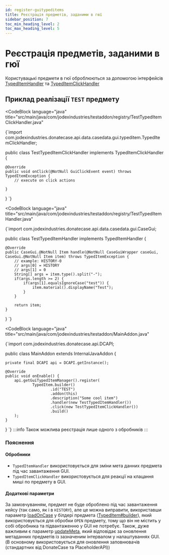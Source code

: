 ```yaml
---
id: register-guitypeditems
title: Реєстрація предметів, заданими в гюї
sidebar_position: 7
toc_min_heading_level: 2
toc_max_heading_level: 5
---
```



# Реєстрація предметів, заданими в гюї

Користувацькі предмети в гюї оброблюються за допомогою інтерфейсів [TypedItemHandler](https://repo.jodex.xyz/javadoc/releases/com/jodexindustries/donatecase/api/2.1.0.0/raw/com/jodexindustries/donatecase/api/data/casedata/gui/typeditem/TypedItemHandler.html)
та [TypedItemClickHandler](https://repo.jodex.xyz/javadoc/releases/com/jodexindustries/donatecase/api/2.1.0.0/raw/com/jodexindustries/donatecase/api/data/casedata/gui/typeditem/TypedItemClickHandler.html)

## Приклад реалізації `TEST` предмету

<CodeBlock
        language="java"
        title="src/main/java/com/jodexindustries/testaddon/registry/TestTypedItemClickHandler.java"
>
{`import com.jodexindustries.donatecase.api.data.casedata.gui.typeditem.TypedItemClickHandler;

public class TestTypedItemClickHandler implements TypedItemClickHandler {

    @Override
    public void onClick(@NotNull GuiClickEvent event) throws TypedItemException {
        // execute on click actions

    }
}
`}
</CodeBlock>

<CodeBlock
        language="java"
        title="src/main/java/com/jodexindustries/testaddon/registry/TestTypedItemHandler.java"
>
{`import com.jodexindustries.donatecase.api.data.casedata.gui.CaseGui;

public class TestTypedItemHandler implements TypedItemHandler {

    @Override
    public CaseGui.@NotNull Item handle(@NotNull CaseGuiWrapper caseGui, CaseGui.@NotNull Item item) throws TypedItemException {
        // example: HISTORY-0
        // args[0] = HISTORY
        // args[1] = 0
        String[] args = item.type().split("-");
        if(args.length >= 2) {
            if(args[1].equalsIgnoreCase("test")) {
                item.material().displayName("Test");
            }
        }

        return item;
    }
}
`}
</CodeBlock>


<CodeBlock
        language="java"
        title="src/main/java/com/jodexindustries/testaddon/MainAddon.java"
>
{`import com.jodexindustries.donatecase.api.DCAPI;

public class MainAddon extends InternalJavaAddon {

    private final DCAPI api = DCAPI.getInstance();

    @Override
    public void onEnable() {
        api.getGuiTypedItemManager().register(
                TypedItem.builder()
                        .id("TEST")
                        .addon(this)
                        .description("Some cool item")
                        .handler(new TestTypedItemHandler())
                        .click(new TestTypedItemClickHandler())
                        .build()
        );
    }

}
`}
</CodeBlock>
:::info
Також можлива реєстрація лише одного з обробників
:::


### Пояснення
#### Обробники
- `TypedItemHandler` використовується для зміни мета данних предмета під час завантаження GUI.
- `TypedItemClickHandler` використовується для реакції на клацання миші по предмету в GUI.

#### Додаткові параметри
За замовчуванням, предмет не буде оброблено під час завантаження кейсу (так само, як і в `HISTORY`), 
але це можна виправити, використавши параметр
[loadOnCase](https://repo.jodex.xyz/javadoc/releases/com/jodexindustries/donatecase/api/2.1.0.0/raw/com/jodexindustries/donatecase/api/data/casedata/gui/typeditem/TypedItem.TypedItemBuilder.html#loadOnCase(boolean))
у білдері предмета ([TypedItem#builder](https://repo.jodex.xyz/javadoc/releases/com/jodexindustries/donatecase/api/2.1.0.0/raw/com/jodexindustries/donatecase/api/data/casedata/gui/typeditem/TypedItem.html#builder())),
який використовується для обробки `OPEN` предмету, тому що він не містить у собі обробника та підвантаженню у GUI не потребує.
Також, дуже важливим є параметр
[updateMeta](https://repo.jodex.xyz/javadoc/releases/com/jodexindustries/donatecase/api/2.1.0.0/raw/com/jodexindustries/donatecase/api/data/casedata/gui/typeditem/TypedItem.TypedItemBuilder.html#updateMeta(boolean)), 
який відповідає за оновлення метаданних предметів із зазначеним інтервалом у налаштуваннях GUI. (В основному використовується для оновлення заповнювачів (стандартних від DonateCase та PlaceholderAPI))
